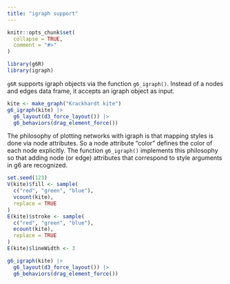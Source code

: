 ```yaml
---
title: "igraph support"
---
```


```r
knitr::opts_chunk$set(
  collapse = TRUE,
  comment = "#>"
)
```

```r
library(g6R)
library(igraph)
```

`g6R` supports igraph objects via the function `g6_igraph()`. Instead of a nodes and edges data frame, it accepts an igraph object as input.
```r
kite <- make_graph("Krackhardt kite")
g6_igraph(kite) |>
  g6_layout(d3_force_layout()) |>
  g6_behaviors(drag_element_force())
```

The philosophy of plotting networks with igraph is that mapping styles is done via node attributes. So a node attribute "color" defines the color of each node explicitly.
The function `g6_igraph()` implements this philosophy so that adding node (or edge) attributes that correspond to style arguments in g6 are recognized.

```r
set.seed(123)
V(kite)$fill <- sample(
  c("red", "green", "blue"),
  vcount(kite),
  replace = TRUE
)
E(kite)$stroke <- sample(
  c("red", "green", "blue"),
  ecount(kite),
  replace = TRUE
)
E(kite)$lineWidth <- 3

g6_igraph(kite) |>
  g6_layout(d3_force_layout()) |>
  g6_behaviors(drag_element_force())
```